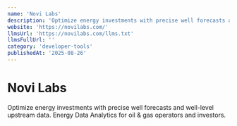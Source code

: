 ```yaml
---
name: 'Novi Labs'
description: 'Optimize energy investments with precise well forecasts and well-level upstream data. Energy Data Analytics for oil & gas operators and investors.'
website: 'https://novilabs.com/'
llmsUrl: 'https://novilabs.com/llms.txt'
llmsFullUrl: ''
category: 'developer-tools'
publishedAt: '2025-08-26'
---
```


# Novi Labs

Optimize energy investments with precise well forecasts and well-level upstream data. Energy Data Analytics for oil & gas operators and investors.
